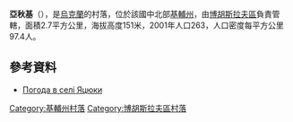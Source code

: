{{coord|49|29|18|N|30|51|35|E|scale:30000|display=title}}

'''亞秋基'''（{{lang-uk|Яцюки}}），是[[烏克蘭|烏克蘭]]的村落，位於該國中北部[[基輔州|基輔州]]，由[[博胡斯拉夫區|博胡斯拉夫區]]負責管轄，面積2.7平方公里，海拔高度151米，2001年人口263，人口密度每平方公里97.4人。

==參考資料==
* [http://weather.in.ua/ua/kievskaja/29804 Погода в селі Яцюки] {{Wayback|url=http://weather.in.ua/ua/kievskaja/29804 |date=20170615224553 }}

{{DEFAULTSORT:Яцюки}}
[[Category:基輔州村落|Category:基輔州村落]]
[[Category:博胡斯拉夫區村落|Category:博胡斯拉夫區村落]]


{{Kiev-geo-stub}}